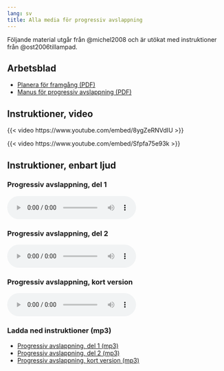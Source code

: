 ```yaml
---
lang: sv
title: Alla media för progressiv avslappning
---
```


Följande material utgår från @michel2008 och är utökat med instruktioner från @ost2006tillampad.

## Arbetsblad

- [Planera för framgång (PDF)](forms/100respekt-planera-traning.pdf){.bi-filetype-pdf}
- [Manus för progressiv avslappning (PDF)](forms/100respekt-manus-progressiv-avslappning.pdf){.bi-filetype-pdf}

::: {.content-visible when-format="html"}
## Instruktioner, video

{{< video https://www.youtube.com/embed/8ygZeRNVdIU >}}

{{< video https://www.youtube.com/embed/Sfpfa75e93k >}}

## Instruktioner, enbart ljud

### Progressiv avslappning, del 1

<audio controls=""><source src="https://www.dropbox.com/s/66gviwf37y12ot9/KSH-06-progressiv-muskelavslappning-del-1.mp3?raw=1" type="audio/mpeg" />Din webbläsare stödjer inte uppspelning av ljudfiler.</audio>

### Progressiv avslappning, del 2

<audio controls=""><source src="https://www.dropbox.com/s/7znxp4ac5m655zu/KSH-06-progressiv-muskelavslappning-del-2.mp3?raw=1" type="audio/mpeg" />Din webbläsare stödjer inte uppspelning av ljudfiler.</audio>

### Progressiv avslappning, kort version

<audio controls=""><source src="https://www.dropbox.com/s/wa55oouszt68ikh/KSH-06-progressiv-muskelavslappning-kort.mp3?raw=1" type="audio/mpeg" />Din webbläsare stödjer inte uppspelning av ljudfiler.</audio>

### Ladda ned instruktioner (mp3)

- [Progressiv avslappning, del 1 (mp3)](https://www.dropbox.com/s/66gviwf37y12ot9/KSH-06-progressiv-muskelavslappning-del-1.mp3?dl=1){target="_blank" .bi-filetype-mp3}
- [Progressiv avslappning, del 2 (mp3)](https://www.dropbox.com/s/7znxp4ac5m655zu/KSH-06-progressiv-muskelavslappning-del-2.mp3?dl=1){target="_blank" .bi-filetype-mp3}
- [Progressiv avslappning, kort version (mp3)](https://www.dropbox.com/s/wa55oouszt68ikh/KSH-06-progressiv-muskelavslappning-kort.mp3?dl=1){target="_blank" .bi-filetype-mp3}
:::